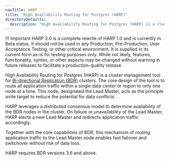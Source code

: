 ```yaml
---
navTitle: HARP
title: "High Availability Routing for Postgres (HARP)"
directoryDefaults:
  description: "High Availability Routing for Postgres (HARP) is a cluster management tool for Bi-directional Replication (BDR) clusters."
---
```


!!! Important
    HARP 2.0 is a complete rewrite of HARP 1.0 and is currently in Beta status. 
    It should not be used in any Production, Pre-Production, User Acceptance 
    Testing, or other critical environment. It is supplied in its current form 
    as-is for testing purposes only. While not likely, features, functionality, 
    syntax, or other aspects may be changed without warning in future releases 
    to facilitate a production-quality release.

High Availability Routing for Postgres (HARP) is a cluster management tool for 
[Bi-directional Replication (BDR)](/bdr/latest) clusters. The core design of 
the tool is to route all application traffic within a single data center or 
region to only one node at a time. This node, designated the Lead Master, acts 
as the principle write target to reduce the potential for data conflicts.

HARP leverages a distributed consensus model to determine availability of the 
BDR nodes in the cluster. On failure or unavailability of the Lead Master, HARP 
elects a new Lead Master and redirects application traffic accordingly.

Together with the core capabilities of BDR, this mechanism of routing 
application traffic to the Lead Master node enables fast failover and 
switchover without risk of data loss.

HARP requires BDR versions 3.6 and above.

